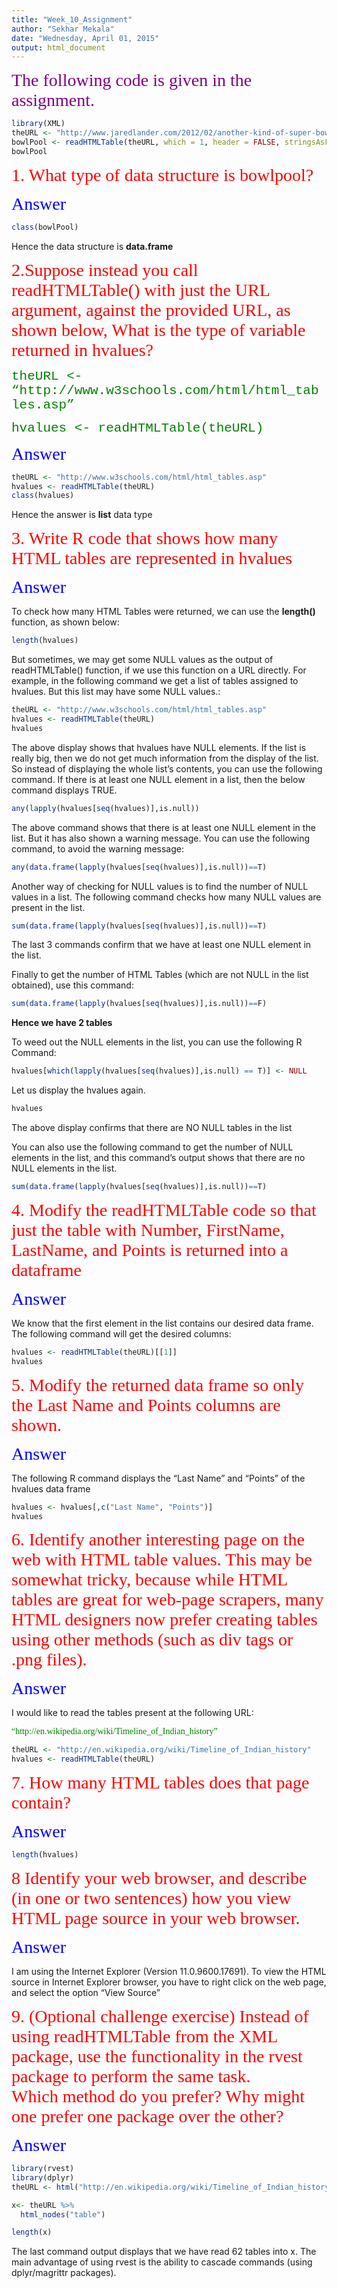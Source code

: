 ```yaml
---
title: "Week_10_Assignment"
author: "Sekhar Mekala"
date: "Wednesday, April 01, 2015"
output: html_document
---
```




<span style="color:purple; font-family:Georgia; font-size:2em;">The following code is given in the assignment.</span>

```r
library(XML)
theURL <- "http://www.jaredlander.com/2012/02/another-kind-of-super-bowl-pool/"
bowlPool <- readHTMLTable(theURL, which = 1, header = FALSE, stringsAsFactors = FALSE)
bowlPool
```

<span style="color:red; font-family:Georgia; font-size:2em;">1. What type of data structure is bowlpool?</span>

<span style="color:blue; font-family:Georgia; font-size:2em;">Answer</span>

```r
class(bowlPool)
```

Hence the data structure is **data.frame**

<span style="color:red; font-family:Georgia; font-size:2em;">2.Suppose instead you call readHTMLTable() with just the URL argument, against the provided URL, as shown below, What is the type of variable returned in hvalues?</span>

<span style="color:green; font-family:Courier; font-size:1.5em;">
theURL <- "http://www.w3schools.com/html/html_tables.asp"
</span>

<span style="color:green; font-family:Courier; font-size:1.5em;">
hvalues <- readHTMLTable(theURL)
</span>

<span style="color:blue; font-family:Georgia; font-size:2em;">
Answer
</span>

```r
theURL <- "http://www.w3schools.com/html/html_tables.asp"
hvalues <- readHTMLTable(theURL)
class(hvalues)
```

Hence the answer is **list** data type

<span style="color:red; font-family:Georgia; font-size:2em;">
3. Write R code that shows how many HTML tables are represented in hvalues
</span>

<span style="color:blue; font-family:Georgia; font-size:2em;">
Answer
</span>

To check how many HTML Tables were returned, we can use the **length()** function, as shown below:

```r
length(hvalues)
```

But sometimes, we may get some NULL values as the output of readHTMLTable() function, if we use this function on a URL directly. For example, in the following command we get a list of tables assigned to hvalues. But this list may have some NULL values.:

```r
theURL <- "http://www.w3schools.com/html/html_tables.asp"
hvalues <- readHTMLTable(theURL)
hvalues
```

The above display shows that hvalues have NULL elements. If the list is really big, then we do not get much information from the display of the list. 
So instead of displaying the whole list's contents, you can use the following command. If there is at least one NULL element in a list, then the below command displays TRUE.


```r
any(lapply(hvalues[seq(hvalues)],is.null))
```

The above command shows that there is at least one NULL element in the list. But it has also shown a warning message. You can use the following command, to avoid the warning message:

```r
any(data.frame(lapply(hvalues[seq(hvalues)],is.null))==T)
```

Another way of checking for NULL values is to find the number of NULL values in a list. The following command checks how many NULL values are present in the list. 


```r
sum(data.frame(lapply(hvalues[seq(hvalues)],is.null))==T)
```

The last 3 commands confirm that we have at least one NULL element in the list. 

Finally to get the number of HTML Tables (which are not NULL in the list obtained), use this command:

```r
sum(data.frame(lapply(hvalues[seq(hvalues)],is.null))==F)
```

**Hence we have 2 tables**

To weed out the NULL elements in the list, you can use the following R Command:

```r
hvalues[which(lapply(hvalues[seq(hvalues)],is.null) == T)] <- NULL
```

Let us display the hvalues again.

```r
hvalues
```

The above display confirms that there are NO NULL tables in the list

You can also use the following command to get the number of NULL elements in the list, and this command's output shows that there are no NULL elements in the list.


```r
sum(data.frame(lapply(hvalues[seq(hvalues)],is.null))==T)
```


<span style="color:red; font-family:Georgia; font-size:2em;">
4. Modify the readHTMLTable code so that just the table with Number, FirstName, LastName, and Points is returned into a dataframe
</span>

<span style="color:blue; font-family:Georgia; font-size:2em;">
Answer
</span>

We know that the first element in the list contains our desired data frame. The following command will get the desired columns:

```r
hvalues <- readHTMLTable(theURL)[[1]]
hvalues
```

<span style="color:red; font-family:Georgia; font-size:2em;">
5. Modify the returned data frame so only the Last Name and Points columns are shown.
</span>

<span style="color:blue; font-family:Georgia; font-size:2em;">
Answer
</span>

The following R command displays the "Last Name" and "Points" of the hvalues data frame

```r
hvalues <- hvalues[,c("Last Name", "Points")]
hvalues
```

<span style="color:red; font-family:Georgia; font-size:2em;">
6. Identify another interesting page on the web with HTML table values. This may be somewhat  tricky, because while HTML tables are great for web-page scrapers, many HTML designers now prefer creating tables using other methods (such as div tags or .png files). </span>

<span style="color:blue; font-family:Georgia; font-size:2em;">
Answer
</span>

I would like to read the tables present at the following URL:

<span style="color:green; font-family:Georgia; font-size:1em;">
"http://en.wikipedia.org/wiki/Timeline_of_Indian_history"
</span>

```r
theURL <- "http://en.wikipedia.org/wiki/Timeline_of_Indian_history"
hvalues <- readHTMLTable(theURL)
```


<span style="color:red; font-family:Georgia; font-size:2em;">
7. How many HTML tables does that page contain?
</span>

<span style="color:blue; font-family:Georgia; font-size:2em;">
Answer
</span>

```r
length(hvalues)
```



<span style="color:red; font-family:Georgia; font-size:2em;">
8 Identify your web browser, and describe (in one or two sentences) how you view HTML page source in your web browser.
</span>

<span style="color:blue; font-family:Georgia; font-size:2em;">
Answer
</span>

I am using the Internet Explorer (Version 11.0.9600.17691).
To view the HTML source in Internet Explorer browser, you have to right click on the web page, and select the option "View Source"




<span style="color:red; font-family:Georgia; font-size:2em;">
9. (Optional challenge exercise)
Instead of using readHTMLTable from the XML package, use the functionality in the rvest package to perform the same task.  
Which method do you prefer?  Why might one prefer one package over the other?

</span>

<span style="color:blue; font-family:Georgia; font-size:2em;">
Answer
</span>


```r
library(rvest)
library(dplyr)
theURL <- html("http://en.wikipedia.org/wiki/Timeline_of_Indian_history")

x<- theURL %>% 
  html_nodes("table")

length(x)
```
The last command output displays that we have read 62 tables into x. The main advantage of using rvest is the ability to cascade commands (using dplyr/magrittr packages). 